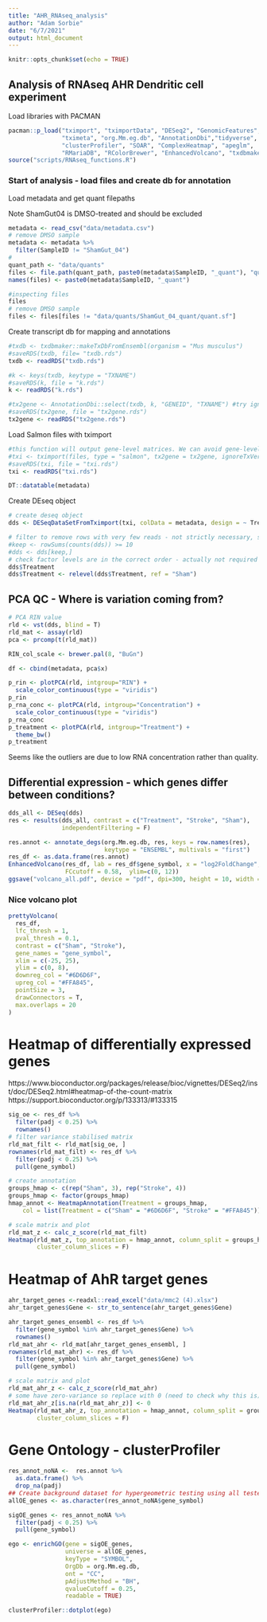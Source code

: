 ---
title: "AHR_RNAseq_analysis"
author: "Adam Sorbie"
date: "6/7/2021"
output: html_document
---

```{r setup, include=FALSE}
knitr::opts_chunk$set(echo = TRUE)
```

## Analysis of RNAseq AHR Dendritic cell experiment

Load libraries with PACMAN
```{r}
pacman::p_load("tximport", "tximportData", "DESeq2", "GenomicFeatures", 
               "tximeta", "org.Mm.eg.db", "AnnotationDbi","tidyverse",
               "clusterProfiler", "SOAR", "ComplexHeatmap", "apeglm",
               "RMariaDB", "RColorBrewer", "EnhancedVolcano", "txdbmaker")
source("scripts/RNAseq_functions.R")
```

### Start of analysis - load files and create db for annotation 

Load metadata and get quant filepaths

Note ShamGut04 is DMSO-treated and should be excluded 
```{r}
metadata <- read_csv("data/metadata.csv")
# remove DMSO sample 
metadata <- metadata %>% 
  filter(SampleID != "ShamGut_04")
# 
quant_path <- "data/quants"
files <- file.path(quant_path, paste0(metadata$SampleID, "_quant"), "quant.sf")
names(files) <- paste0(metadata$SampleID, "_quant")

#inspecting files
files 
# remove DMSO sample 
files <- files[files != "data/quants/ShamGut_04_quant/quant.sf"]
```

Create transcript db for mapping and annotations
```{r}
#txdb <- txdbmaker::makeTxDbFromEnsembl(organism = "Mus musculus")
#saveRDS(txdb, file= "txdb.rds")
txdb <- readRDS("txdb.rds")

#k <- keys(txdb, keytype = "TXNAME")
#saveRDS(k, file = "k.rds")
k <- readRDS("k.rds")

#tx2gene <- AnnotationDbi::select(txdb, k, "GENEID", "TXNAME") #try ignore txversion 
#saveRDS(tx2gene, file = "tx2gene.rds")
tx2gene <- readRDS("tx2gene.rds")
```

Load Salmon files with tximport 
```{r}
#this function will output gene-level matrices. We can avoid gene-level summarization by setting txOut=TRUE
#txi <- tximport(files, type = "salmon", tx2gene = tx2gene, ignoreTxVersion = T)
#saveRDS(txi, file = "txi.rds")
txi <- readRDS("txi.rds")
```

```{r}
DT::datatable(metadata)
```



Create DEseq object 
```{r}
# create deseq object
dds <- DESeqDataSetFromTximport(txi, colData = metadata, design = ~ Treatment)

# filter to remove rows with very few reads - not strictly necessary, see here: https://bioconductor.org/packages/release/bioc/vignettes/DESeq2/inst/doc/DESeq2.html#pre-filtering
#keep <- rowSums(counts(dds)) >= 10
#dds <- dds[keep,]
# check factor levels are in the correct order - actually not required since genotypes alphabetical but good to have for future use
dds$Treatment
dds$Treatment <- relevel(dds$Treatment, ref = "Sham")
```

## PCA QC - Where is variation coming from? 

```{r}
# PCA RIN value
rld <- vst(dds, blind = T)
rld_mat <- assay(rld)
pca <- prcomp(t(rld_mat))

RIN_col_scale <- brewer.pal(8, "BuGn")

df <- cbind(metadata, pca$x)

p_rin <- plotPCA(rld, intgroup="RIN") + 
  scale_color_continuous(type = "viridis")
p_rin
p_rna_conc <- plotPCA(rld, intgroup="Concentration") + 
  scale_color_continuous(type = "viridis")
p_rna_conc
p_treatment <- plotPCA(rld, intgroup="Treatment") + 
  theme_bw()
p_treatment
```

Seems like the outliers are due to low RNA concentration rather than quality. 

## Differential expression - which genes differ between conditions? 



```{r}
dds_all <- DESeq(dds)
res <- results(dds_all, contrast = c("Treatment", "Stroke", "Sham"), 
               independentFiltering = F)

res.annot <- annotate_degs(org.Mm.eg.db, res, keys = row.names(res), 
                           keytype = "ENSEMBL", multivals = "first")
res_df <- as.data.frame(res.annot)
EnhancedVolcano(res_df, lab = res_df$gene_symbol, x = "log2FoldChange", y = "padj", pCutoff = 0.05,
                FCcutoff = 0.58,  ylim=c(0, 12))
ggsave("volcano_all.pdf", device = "pdf", dpi=300, height = 10, width = 8,)
```

### Nice volcano plot 

```{r}
prettyVolcano(
  res_df,
  lfc_thresh = 1,
  pval_thresh = 0.1,
  contrast = c("Sham", "Stroke"),
  gene_names = "gene_symbol",
  xlim = c(-25, 25),
  ylim = c(0, 8),
  downreg_col = "#6D6D6F",
  upreg_col = "#FFA845",
  pointSize = 3,
  drawConnectors = T,
  max.overlaps = 20
)
```


# Heatmap of differentially expressed genes

https://www.bioconductor.org/packages/release/bioc/vignettes/DESeq2/inst/doc/DESeq2.html#heatmap-of-the-count-matrix
https://support.bioconductor.org/p/133313/#133315
```{r}
sig_oe <- res_df %>% 
  filter(padj < 0.25) %>% 
  rownames()
# filter variance stabilised matrix
rld_mat_filt <- rld_mat[sig_oe, ]
rownames(rld_mat_filt) <- res_df %>% 
  filter(padj < 0.25) %>% 
  pull(gene_symbol)
```

```{r}
# create annotation
groups_hmap <- c(rep("Sham", 3), rep("Stroke", 4))
groups_hmap <- factor(groups_hmap)
hmap_annot <- HeatmapAnnotation(Treatment = groups_hmap,
    col = list(Treatment = c("Sham" = "#6D6D6F", "Stroke" = "#FFA845")))
```

```{r}
# scale matrix and plot
rld_mat_z <- calc_z_score(rld_mat_filt)
Heatmap(rld_mat_z, top_annotation = hmap_annot, column_split = groups_hmap, border = "black", 
        cluster_column_slices = F)
```

# Heatmap of AhR target genes

```{r}
ahr_target_genes <-readxl::read_excel("data/mmc2 (4).xlsx")
ahr_target_genes$Gene <- str_to_sentence(ahr_target_genes$Gene)
```

```{r}
ahr_target_genes_ensembl <- res_df %>% 
  filter(gene_symbol %in% ahr_target_genes$Gene) %>% 
  rownames()
rld_mat_ahr <- rld_mat[ahr_target_genes_ensembl, ]
rownames(rld_mat_ahr) <- res_df %>% 
  filter(gene_symbol %in% ahr_target_genes$Gene) %>% 
  pull(gene_symbol)
```

```{r}
# scale matrix and plot
rld_mat_ahr_z <- calc_z_score(rld_mat_ahr)
# some have zero-variance so replace with 0 (need to check why this is)
rld_mat_ahr_z[is.na(rld_mat_ahr_z)] <- 0
Heatmap(rld_mat_ahr_z, top_annotation = hmap_annot, column_split = groups_hmap, border = "black", 
        cluster_column_slices = F)
```

# Gene Ontology - clusterProfiler 

```{r}
res_annot_noNA <-  res.annot %>% 
  as.data.frame() %>% 
  drop_na(padj)
## Create background dataset for hypergeometric testing using all tested genes for significance in the results                 
allOE_genes <- as.character(res_annot_noNA$gene_symbol)
```

```{r}
sigOE_genes <- res_annot_noNA %>% 
  filter(padj < 0.25) %>% 
  pull(gene_symbol)
```

```{r}
ego <- enrichGO(gene = sigOE_genes, 
                universe = allOE_genes,
                keyType = "SYMBOL",
                OrgDb = org.Mm.eg.db, 
                ont = "CC", 
                pAdjustMethod = "BH", 
                qvalueCutoff = 0.25, 
                readable = TRUE)
```

```{r}
clusterProfiler::dotplot(ego)
```

